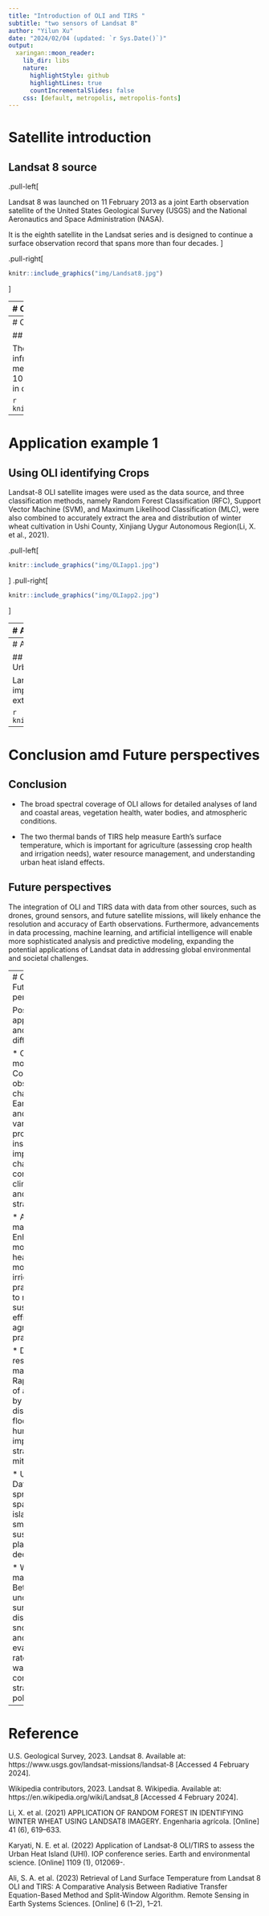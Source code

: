 ```yaml
---
title: "Introduction of OLI and TIRS "
subtitle: "two sensors of Landsat 8"
author: "Yilun Xu"
date: "2024/02/04 (updated: `r Sys.Date()`)"
output:
  xaringan::moon_reader:
    lib_dir: libs
    nature:
      highlightStyle: github
      highlightLines: true
      countIncrementalSlides: false
    css: [default, metropolis, metropolis-fonts]
---
```


# Satellite introduction

## Landsat 8 source

.pull-left[

  Landsat 8 was launched on 11 February 2013 as a joint Earth observation satellite of the United States Geological Survey (USGS) and the National Aeronautics and Space Administration (NASA). 
  
  It is the eighth satellite in the Landsat series and is designed to continue a surface observation record that spans more than four decades.
]

.pull-right[
```r
knitr::include_graphics("img/Landsat8.jpg")
```
]



---
# OLI and TIRS introduction

Landsat 8 carries two primary sensors: 

* the Operational Land Imager (OLI)  

* the Thermal Infrared Sensor (TIRS).


### OLI:
.pull-left[
  The OLI sensor provides nine spectral bands.
  
  Including a coastal/aerosol band, three visible bands, a near-infrared band, two short-wave infrared bands, and a panoramic band with a spatial resolution of 30 m and a panoramic band of 15 m.
]
.pull-right[
```r
knitr::include_graphics("img/OLI.jpg")
```
]

---
# OLI and TIRS introduction

## TIRS


  The TIRS sensor provides two thermal infrared bands for surface temperature measurements with a spatial resolution of 100 m, but is typically resampled to 30 m in data processing.


```r
knitr::include_graphics("img/TIRS.jpg")
```

---
# Application example 1

## Using OLI identifying Crops
Landsat-8 OLI satellite images were used as the data source, and three classification methods, namely Random Forest Classification (RFC), Support Vector Machine (SVM), and Maximum Likelihood Classification (MLC), were also combined to accurately extract the area and distribution of winter wheat cultivation in Ushi County, Xinjiang Uygur Autonomous Region(Li, X. et al., 2021).


.pull-left[
```r
knitr::include_graphics("img/OLIapp1.jpg")
```
]
.pull-right[
```r
knitr::include_graphics("img/OLIapp2.jpg")
```
]

---
# Application example 2

## Using Landsat-8 OLI/TIRS to assess the Urban Heat Island (UHI)

Spatial distribution of urban heat island (UHI) in Bogor, Indonesia was assessed using thermal data (Band-10) from Landsat-8 OLI/TIRS.

.pull-left[
```r
knitr::include_graphics("img/TIRSapp1.jpg")
```
]
.pull-right[
```r
knitr::include_graphics("img/TIRSapp2.jpg")
```
]

---
# Application example 2

## Using Landsat-8 OLI/TIRS to assess the Urban Heat Island (UHI)

Landsat 8 OLI/TIRS was successfully implemented to identify UHI by NDVI and LST extraction.

```r
knitr::include_graphics("img/TIRSapp3.jpg")
```
---
# Conclusion amd Future perspectives
## Conclusion
* The broad spectral coverage of OLI allows for detailed analyses of land and coastal areas, vegetation health, water bodies, and atmospheric conditions.

* The two thermal bands of TIRS help measure Earth's surface temperature, which is important for agriculture (assessing crop health and irrigation needs), water resource management, and understanding urban heat island effects.

## Future perspectives

The integration of OLI and TIRS data with data from other sources, such as drones, ground sensors, and future satellite missions, will likely enhance the resolution and accuracy of Earth observations. Furthermore, advancements in data processing, machine learning, and artificial intelligence will enable more sophisticated analysis and predictive modeling, expanding the potential applications of Landsat data in addressing global environmental and societal challenges.

---
# Conclusion amd Future perspectives

Possible future applications of OLI and TIRS data in different fields:

* Climate change monitoring: Continuous observation of changes in the Earth's surface and temperature variations can provide valuable insights into the impacts of climate change, contributing to climate modelling and mitigation strategies.


* Agricultural management: Enhanced monitoring of crop health, soil moisture and irrigation practices can lead to more sustainable and efficient agricultural practices.


* Disaster response and management: Rapid assessment of areas affected by natural disasters such as floods, fires and hurricanes can improve response strategies and mitigate impacts.


* Urban planning: Data on urban sprawl, green spaces and heat islands can inform smarter, more sustainable urban planning decisions.


* Water management: Better understanding of surface water distribution, snowpack levels and evapotranspiration rates can inform water conservation strategies and policies

---
# Reference

U.S. Geological Survey, 2023. Landsat 8. Available at: https://www.usgs.gov/landsat-missions/landsat-8 [Accessed 4 February 2024].

Wikipedia contributors, 2023. Landsat 8. Wikipedia. Available at: https://en.wikipedia.org/wiki/Landsat_8 [Accessed 4 February 2024].

Li, X. et al. (2021) APPLICATION OF RANDOM FOREST IN IDENTIFYING WINTER WHEAT USING LANDSAT8 IMAGERY. Engenharia agrícola. [Online] 41 (6), 619–633.

Karyati, N. E. et al. (2022) Application of Landsat-8 OLI/TIRS to assess the Urban Heat Island (UHI). IOP conference series. Earth and environmental science. [Online] 1109 (1), 012069-.

Ali, S. A. et al. (2023) Retrieval of Land Surface Temperature from Landsat 8 OLI and TIRS: A Comparative Analysis Between Radiative Transfer Equation-Based Method and Split-Window Algorithm. Remote Sensing in Earth Systems Sciences. [Online] 6 (1–2), 1–21.
